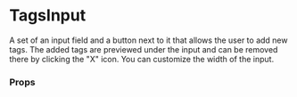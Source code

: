 
<Meta title="MDX|TagsInput" component={TagsInput} />

# TagsInput

A set of an input field and a button next to it that allows the user to add new tags. The added tags are previewed under the input and can be removed there by clicking the "X" icon. You can customize the width of the input.

### Props
<Props of={TagsInput} />
